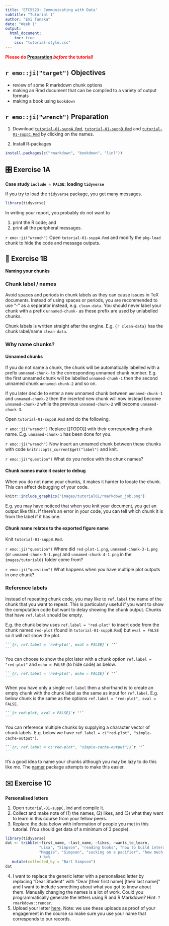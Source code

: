 ```yaml
---
title: 'ETC5523: Communicating with Data'
subtitle: "Tutorial 1"
author: "Emi Tanaka"
date: "Week 1"
output: 
  html_document:
    toc: true
    css: "tutorial-style.css"
---
```



**<span style="color:red">Please do [Preparation](#preparation) *before* the tutorial!</span>**

## `r emo::ji("target")` Objectives

- review of some R markdown chunk options
- making an Rmd document that can be compiled to a variety of output formats
- making a book using `bookdown`


## `r emo::ji("wrench")` Preparation  

   
1. Download <a href="tutorial-01-suppA.Rmd" download>`tutorial-01-suppA.Rmd`</a>, <a href="tutorial-01-suppB.Rmd" download>`tutorial-01-suppB.Rmd`</a> and <a href="tutorial-01-suppC.Rmd" download>`tutorial-01-suppC.Rmd`</a> by clicking on the names.

1. Install R-packages
```r
install.packages(c("rmarkdown", "bookdown", "linl"))
```
    
## 🎛️ Exercise 1A

**Case study `include = FALSE`: loading `tidyverse`** 

If you try to load the `tidyverse` package, you get many messages.


```r
library(tidyverse)
```

In writing your report, you probably do not want to

1. print the R code; and
1. print all the peripheral messages.


`r emo::ji("wrench")` [Open `tutorial-01-suppA.Rmd` and modify the `pkg-load` chunk to hide the code and message outputs.]{.question}

## 📛 Exercise 1B

**Naming your chunks**

### Chunk label / names

Avoid spaces and periods in chunk labels as they can cause issues in TeX documents. Instead of using spaces or periods, you are recommended to use "-" as a separator instead, e.g. `clean-data`. You should never label your chunk with a prefix `unnamed-chunk-` as these prefix are used by unlabelled chunks.

Chunk labels is written straight after the engine. E.g. `{r clean-data}` has the chunk label/name `clean-data`.


### Why name chunks?

#### Unnamed chunks

If you do not name a chunk, the chunk will be automatically labelled with a prefix `unnamed-chunk-` to the corresponding unnamed chunk number. E.g. the first unnamed chunk will be labelled `unnamed-chunk-1` then the second unnamed chunk `unnamed-chunk-2` and so on. 

If you later decide to enter a new unnamed chunk between `unnamed-chunk-1` and `unnamed-chunk-2` then the inserted new chunk will now instead become `unnamed-chunk-2` while the previous `unnamed-chunk-2` will become `unnamed-chunk-3`.


Open `tutorial-01-suppB.Rmd` and do the following.

`r emo::ji("wrench")` [Replace [[TODO]] with their corresponding chunk name.]{.question} E.g. `unnamed-chunk-1` has been done for you.

`r emo::ji("wrench")` [Now insert an unnamed chunk between these chunks with code `knitr::opts_current$get("label")` and knit.]{.question}

`r emo::ji("question")` [What do you notice with the chunk names?]{.question}



#### Chunk names make it easier to debug

When you do not name your chunks, it makes it harder to locate the chunk. This can affect debugging of your code. 

```r
knitr::include_graphics("images/tutorial01/rmarkdown_job.png")
```

E.g. you may have noticed that when you knit your document, you get an output like this. If there's an error in your code, you can tell which chunk it is from the label if it has one. 


#### Chunk name relates to the exported figure name

Knit `tutorial-01-suppB.Rmd`. 

`r emo::ji("question")` [Where did  `red-plot-1.png`, `unnamed-chunk-3-1.png` (or `unnamed-chunk-5-1.png`) and `unnamed-chunk-4-1.png`  in the `images/tutorial01` folder come from?]{.question}

`r emo::ji("question")` [What happens when you have multiple plot outputs in one chunk?]{.question}


### Reference labels

Instead of repeating chunk code, you may like to `ref.label` the name of the chunk that you want to repeat. This is particularly useful if you want to show the computation code but want to delay showing the chunk output. Chunks that have `ref.label` should be empty.

E.g. the chunk below uses `ref.label = "red-plot"` to insert code from the chunk named `red-plot` (found in `tutorial-01-suppB.Rmd`) but `eval = FALSE` so it will not show the plot. 

````md
```{r, ref.label = 'red-plot', eval = FALSE}`r ''`
```
````


You can choose to show the plot later with a chunk option `ref.label = "red-plot"` and `echo = FALSE` (to hide code) as below.

````md
```{r, ref.label = 'red-plot', echo = FALSE}`r ''`
```
````

When you have only a single `ref.label` then a shorthand is to create an empty chunk with the chunk label as the same as input for `ref.label`. E.g. below chunk is the same as the options `ref.label = "red-plot", eval = FALSE`.

````md
```{r red-plot, eval = FALSE}`r ''`
```
````

You can reference multiple chunks by supplying a character vector of chunk labels. E.g. below we have `ref.label = c("red-plot", "simple-cache-output")`.

````md
```{r, ref.label = c("red-plot", "simple-cache-output")}`r ''`
```
````

It's a good idea to name your chunks although you may be lazy to do this like me. The [namer](https://github.com/lockedata/namer) package attempts to make this easier.


## ✉️ Exercise 1C

**Personalised letters**


1. [Open `tutorial-01-suppC.Rmd` and compile it.]{.question}
2. [Collect and make note of (1) the names, (2) likes, and (3) what they want to learn in this course from your fellow peers.]{.question}
3. [Replace the data below with information of people you met in this tutorial.]{.question} (You should get data of a minimum of 3 people).

```r
library(tidyverse)
dat <- tribble(~first_name, ~last_name, ~likes, ~wants_to_learn,
               "Lisa", "Simpson", "reading books", "how to build interactive apps that help collect data on her family",
               "Maggie", "Simpson", "sucking on a pacifier", "how much milk is optimal for growth"
               ) %>% 
   mutate(collected_by = "Bart Simpson")
dat
```

4. I want to replace the generic letter with a personalised letter by replacing "Dear Student" with "Dear [their first name] [their last name]" and I want to include something about what you got to know about them. Manually changing the names is a lot of work. [Could you programmatically generate the letters using R and R Markdown?]{.question} Hint: `?rmarkdown::render`.
5. [Upload your letter [here](https://www.dropbox.com/request/n8aolXPsqLpgQ3viVb6W).]{.question} Note: we use these uploads as proof of your engagement in the course so make sure you use your name that corresponds to our records.
